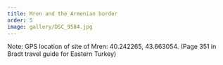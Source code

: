 ```yaml
---
title: Mren and the Armenian border
order: 5
image: gallery/DSC_9584.jpg
---
```


Note: GPS location of site of Mren: 40.242265, 43.663054. (Page 351 in Bradt travel guide for Eastern Turkey)
